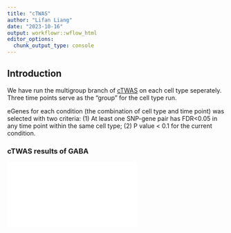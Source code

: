 ```yaml
---
title: "cTWAS"
author: "Lifan Liang"
date: "2023-10-16"
output: workflowr::wflow_html
editor_options:
  chunk_output_type: console
---
```


## Introduction

We have run the multigroup branch of [cTWAS](https://github.com/xinhe-lab/ctwas) on each cell type seperately. Three time points serve as the "group" for the cell type run.

eGenes for each condition (the combination of cell type and time point) was selected with two criteria: (1) At least one SNP-gene pair has FDR<0.05 in any time point within the same cell type; (2) P value < 0.1 for the current condition.

### cTWAS results of GABA

![](assets/GABA.pdf)

```r

```

